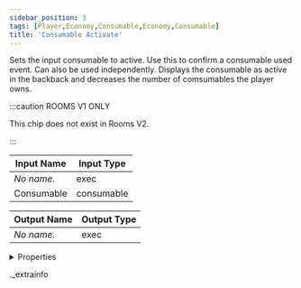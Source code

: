 ```yaml
---
sidebar_position: 3
tags: [Player,Economy,Consumable,Economy,Consumable]
title: 'Consumable Activate'
---
```


Sets the input consumable to active. Use this to confirm a consumable used event. Can also be used independently. Displays the consumable as active in the backback and decreases the number of comsumables the player owns.

:::caution ROOMS V1 ONLY
    
This chip does not exist in Rooms V2.

:::


<IChip uuid="d7ea08ab-aee6-43d0-99e1-54478ac3db7f" />

| Input Name | Input Type |
|-----------|-----------|
| *No name.* | exec |
| Consumable | consumable |

| Output Name | Output Type |
|-----------|-----------|
| *No name.* | exec |


<details>
  <summary>Properties</summary>
  <div>
    <div>
    <table>
      <thead>
        <tr>
          <th>Room availability:</th>
          <th>Rooms V1 only</th>
        </tr>
        <tr>
          <th>Is beta required?</th>
          <th>No</th>
        </tr>
        <tr>
          <th>Is this chip a trolling risk?</th>
          <th>No</th>
        </tr>
        <tr>
          <th>Is this chip a role assignment risk?</th>
          <th>No</th>
        </tr>
        <tr>
          <th>Chip UUID</th>
          <th>d7ea08ab-aee6-43d0-99e1-54478ac3db7f</th>
        </tr>
      </thead>
    </table>
    </div>
  </div>
</details>

._extrainfo